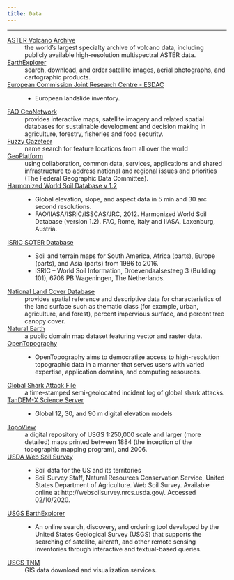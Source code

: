 ```yaml
---
title: Data
---
```


***

[ASTER Volcano Archive](https://ava.jpl.nasa.gov/)
:   the world's largest specialty archive of volcano data, including publicly available high-resolution multispectral ASTER data.

[EarthExplorer](https://earthexplorer.usgs.gov/)
:   search, download, and order satellite images, aerial photographs, and cartographic products.

[European Commission Joint Research Centre - ESDAC](https://esdac.jrc.ec.europa.eu/themes/landslides)
:    - European landslide inventory.

[FAO GeoNetwork](http://www.fao.org/geonetwork/srv/en/main.home)
:   provides interactive maps, satellite imagery and related spatial databases for sustainable development and decision making in agriculture, forestry, fisheries and food security.

[Fuzzy Gazeteer](http://isodp.hof-university.de/fuzzyg/query/)
:   name search for feature locations from all over the world

[GeoPlatform](https://www.geoplatform.gov/)
:   using collaboration, common data, services, applications and shared infrastructure to address national and regional issues and priorities (The Federal Geographic Data Committee).

[Harmonized World Soil Database v 1.2](https://webarchive.iiasa.ac.at/Research/LUC/External-World-soil-database/HTML/)
:   - Global elevation, slope, and aspect data in 5 min and 30 arc second resolutions.
    - FAO/IIASA/ISRIC/ISSCAS/JRC, 2012. Harmonized World Soil Database (version 1.2). FAO, Rome, Italy and IIASA, Laxenburg, Austria.

[ISRIC SOTER Database](https://www.isric.org/projects/soil-and-terrain-soter-database-programme)
:   - Soil and terrain maps for South America, Africa (parts), Europe (parts), and Asia (parts) from 1986 to 2016.
    - ISRIC – World Soil Information, Droevendaalsesteeg 3 (Building 101), 6708 PB Wageningen, The Netherlands.

[National Land Cover Database](https://www.mrlc.gov/index.php)
:   provides spatial reference and descriptive data for characteristics of the land surface such as thematic class (for example, urban, agriculture, and forest), percent impervious surface, and percent tree canopy cover.

[Natural Earth](http://www.naturalearthdata.com/)
:   a public domain map dataset featuring vector and raster data.

[OpenTopography](https://opentopography.org/)
:   - OpenTopography aims to democratize access to high-resolution topographic data in a manner that serves users with varied expertise, application domains, and computing resources.

[Global Shark Attack File](http://www.sharkattackfile.net/)
:   a time-stamped semi-geolocated incident log of global shark attacks.

[TanDEM-X Science Server](https://tandemx-science.dlr.de/)
:   - Global 12, 30, and 90 m digital elevation models

[TopoView](https://ngmdb.usgs.gov/topoview/)
:   a digital repository of USGS 1:250,000 scale and larger (more detailed) maps printed between 1884 (the inception of the topographic mapping program), and 2006.

[USDA Web Soil Survey](https://websoilsurvey.sc.egov.usda.gov/App/HomePage.htm)
:   - Soil data for the US and its territories
    - Soil Survey Staff, Natural Resources Conservation Service, United States Department of Agriculture. Web Soil Survey. Available online at http://websoilsurvey.nrcs.usda.gov/. Accessed 02/10/2020.

[USGS EarthExplorer](https://earthexplorer.usgs.gov/)
: - An online search, discovery, and ordering tool developed by the United States Geological Survey (USGS) that supports the searching of satellite, aircraft, and other remote sensing inventories through interactive and textual-based queries.

[USGS TNM](https://viewer.nationalmap.gov/launch/)
:   GIS data download and visualization services.
